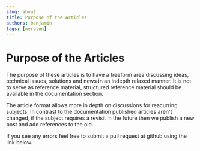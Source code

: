 ```yaml
---
slug: about
title: Purpose of the Articles
authors: benjamin
tags: [meroton]
---
```


# Purpose of the Articles

The purpose of these articles is to have a freeform area discussing ideas, technical issues, solutions and news in an indepth relaxed manner. It is not to serve as reference material, structured reference material should be available in the documentation section.

The article format allows more in depth on discussions for reacurring subjects. In contrast to the documentation published articles aren't changed, if the subject requires a revisit in the future then we publish a new post and add references to the old.

If you see any errors feel free to submit a pull request at github using the link below.
